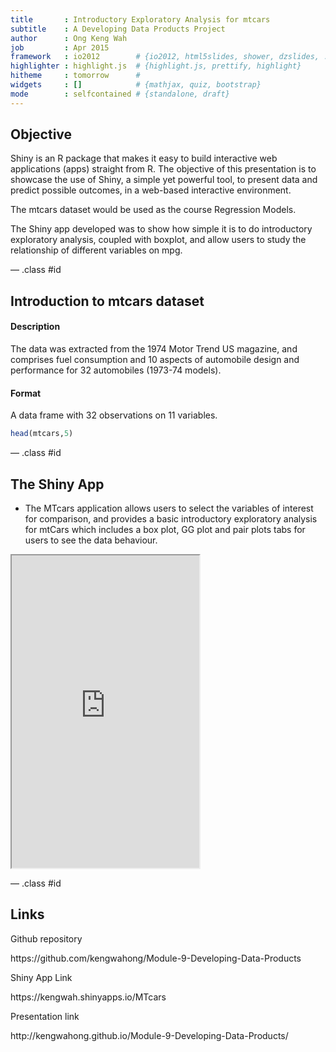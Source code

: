 ```yaml
---
title       : Introductory Exploratory Analysis for mtcars
subtitle    : A Developing Data Products Project
author      : Ong Keng Wah
job         : Apr 2015
framework   : io2012        # {io2012, html5slides, shower, dzslides, ...}
highlighter : highlight.js  # {highlight.js, prettify, highlight}
hitheme     : tomorrow      # 
widgets     : []            # {mathjax, quiz, bootstrap}
mode        : selfcontained # {standalone, draft}
---
```


## Objective

Shiny is an R package that makes it easy to build interactive web applications (apps) straight from R. The objective of this presentation is to showcase the use of Shiny, a simple yet powerful tool, to present data and predict possible outcomes, in a web-based interactive environment.

The mtcars dataset would be used as the course Regression Models.

The Shiny app developed was to show how simple it is to do introductory exploratory analysis, coupled with boxplot, and allow users to study the relationship of different variables on mpg.

--- .class #id 

## Introduction to mtcars dataset

#### Description

The data was extracted from the 1974 Motor Trend US magazine, and comprises fuel consumption and 10 aspects of automobile design and performance for 32 automobiles (1973-74 models).

#### Format

A data frame with 32 observations on 11 variables.

```r
head(mtcars,5)
```

--- .class #id

## The Shiny App

- The MTcars application allows users to select the variables of interest for comparison, and provides a basic introductory exploratory analysis for mtCars which includes a box plot, GG plot and pair plots tabs for users to see the data behaviour.

<iframe src = 'https://kengwah.shinyapps.io/MTcars/' height='500px'></iframe>

--- .class #id

## Links

Github repository

https://github.com/kengwahong/Module-9-Developing-Data-Products

Shiny App Link

https://kengwah.shinyapps.io/MTcars

Presentation link

http://kengwahong.github.io/Module-9-Developing-Data-Products/
